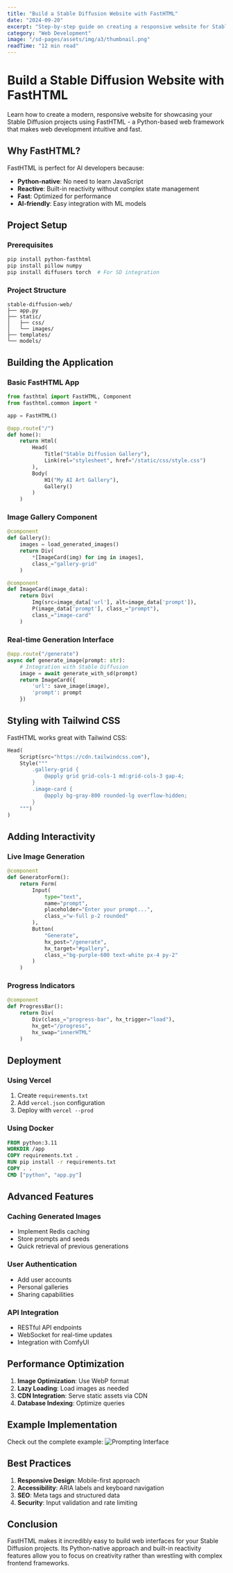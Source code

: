 ```yaml
---
title: "Build a Stable Diffusion Website with FastHTML"
date: "2024-09-20"
excerpt: "Step-by-step guide on creating a responsive website for Stable Diffusion projects using the modern FastHTML framework."
category: "Web Development"
image: "/sd-pages/assets/img/a3/thumbnail.png"
readTime: "12 min read"
---
```


# Build a Stable Diffusion Website with FastHTML

Learn how to create a modern, responsive website for showcasing your Stable Diffusion projects using FastHTML - a Python-based web framework that makes web development intuitive and fast.

## Why FastHTML?

FastHTML is perfect for AI developers because:
- **Python-native**: No need to learn JavaScript
- **Reactive**: Built-in reactivity without complex state management
- **Fast**: Optimized for performance
- **AI-friendly**: Easy integration with ML models

## Project Setup

### Prerequisites
```bash
pip install python-fasthtml
pip install pillow numpy
pip install diffusers torch  # For SD integration
```

### Project Structure
```
stable-diffusion-web/
├── app.py
├── static/
│   ├── css/
│   └── images/
├── templates/
└── models/
```

## Building the Application

### Basic FastHTML App
```python
from fasthtml import FastHTML, Component
from fasthtml.common import *

app = FastHTML()

@app.route("/")
def home():
    return Html(
        Head(
            Title("Stable Diffusion Gallery"),
            Link(rel="stylesheet", href="/static/css/style.css")
        ),
        Body(
            H1("My AI Art Gallery"),
            Gallery()
        )
    )
```

### Image Gallery Component
```python
@component
def Gallery():
    images = load_generated_images()
    return Div(
        *[ImageCard(img) for img in images],
        class_="gallery-grid"
    )

@component
def ImageCard(image_data):
    return Div(
        Img(src=image_data['url'], alt=image_data['prompt']),
        P(image_data['prompt'], class_="prompt"),
        class_="image-card"
    )
```

### Real-time Generation Interface
```python
@app.route("/generate")
async def generate_image(prompt: str):
    # Integration with Stable Diffusion
    image = await generate_with_sd(prompt)
    return ImageCard({
        'url': save_image(image),
        'prompt': prompt
    })
```

## Styling with Tailwind CSS

FastHTML works great with Tailwind CSS:
```python
Head(
    Script(src="https://cdn.tailwindcss.com"),
    Style("""
        .gallery-grid {
            @apply grid grid-cols-1 md:grid-cols-3 gap-4;
        }
        .image-card {
            @apply bg-gray-800 rounded-lg overflow-hidden;
        }
    """)
)
```

## Adding Interactivity

### Live Image Generation
```python
@component
def GeneratorForm():
    return Form(
        Input(
            type="text",
            name="prompt",
            placeholder="Enter your prompt...",
            class_="w-full p-2 rounded"
        ),
        Button(
            "Generate",
            hx_post="/generate",
            hx_target="#gallery",
            class_="bg-purple-600 text-white px-4 py-2"
        )
    )
```

### Progress Indicators
```python
@component
def ProgressBar():
    return Div(
        Div(class_="progress-bar", hx_trigger="load"),
        hx_get="/progress",
        hx_swap="innerHTML"
    )
```

## Deployment

### Using Vercel
1. Create `requirements.txt`
2. Add `vercel.json` configuration
3. Deploy with `vercel --prod`

### Using Docker
```dockerfile
FROM python:3.11
WORKDIR /app
COPY requirements.txt .
RUN pip install -r requirements.txt
COPY . .
CMD ["python", "app.py"]
```

## Advanced Features

### Caching Generated Images
- Implement Redis caching
- Store prompts and seeds
- Quick retrieval of previous generations

### User Authentication
- Add user accounts
- Personal galleries
- Sharing capabilities

### API Integration
- RESTful API endpoints
- WebSocket for real-time updates
- Integration with ComfyUI

## Performance Optimization

1. **Image Optimization**: Use WebP format
2. **Lazy Loading**: Load images as needed
3. **CDN Integration**: Serve static assets via CDN
4. **Database Indexing**: Optimize queries

## Example Implementation

Check out the complete example:
![Prompting Interface](/sd-pages/assets/img/a3/prompting.png)

## Best Practices

1. **Responsive Design**: Mobile-first approach
2. **Accessibility**: ARIA labels and keyboard navigation
3. **SEO**: Meta tags and structured data
4. **Security**: Input validation and rate limiting

## Conclusion

FastHTML makes it incredibly easy to build web interfaces for your Stable Diffusion projects. Its Python-native approach and built-in reactivity features allow you to focus on creativity rather than wrestling with complex frontend frameworks.